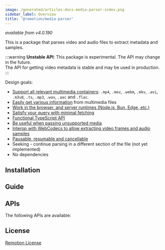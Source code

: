 ```yaml
---
image: /generated/articles-docs-media-parser-index.png
sidebar_label: Overview
title: '@remotion/media-parser'
---
```



_available from v4.0.190_

This is a package that parses video and audio files to extract metadata and samples.

:::warning
**Unstable API**: This package is experimental. The API may change in the future.  
The API for getting video metadata is stable and may be used in production.
:::

Design goals:

- [Support all relevant multimedia containers](/docs/media-parser/format-support): `.mp4`, `.mov`, `.webm`, `.mkv`, `.avi`, `.m3u8`, `.ts`, `.mp3`, `.wav`, `.aac` and `.flac`.
- [Easily get various information](/docs/media-parser/fields) from multimedia files
- [Work in the browser, and server runtimes (Node.js, Bun, Edge, etc.)](/docs/media-parser/runtime-support)
- [Satisfy your query with minimal fetching](/docs/media-parser/fast-and-slow)
- [Functional TypeScript API](/docs/media-parser/parse-media)
- [Be useful when passing unsupported media](/docs/media-parser/foreign-file-types)
- [Interop with WebCodecs to allow extracting video frames and audio samples](/docs/media-parser/webcodecs)
- [Pausable, resumable and cancellable](/docs/media-parser/pause-resume-abort)
- Seeking - continue parsing in a different section of the file (not yet implemented)
- No dependencies

## Installation

<Installation pkg="@remotion/media-parser" />

## Guide

<MediaParserGuideTableOfContents />

## APIs

The following APIs are available:

<TableOfContents />

## License

[Remotion License](https://remotion.dev/license)
